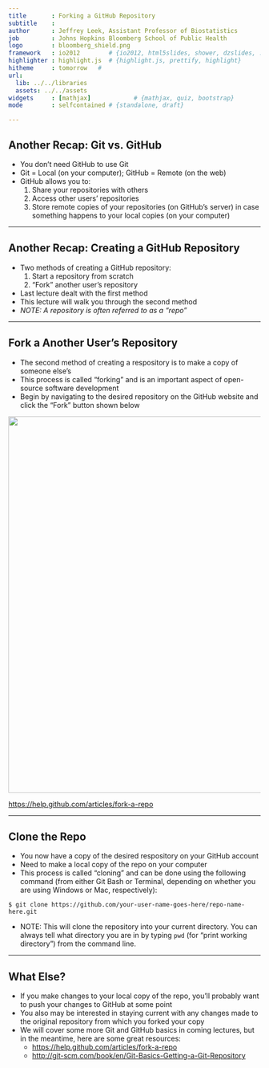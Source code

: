 ```yaml
---
title       : Forking a GitHub Repository
subtitle    : 
author      : Jeffrey Leek, Assistant Professor of Biostatistics 
job         : Johns Hopkins Bloomberg School of Public Health
logo        : bloomberg_shield.png
framework   : io2012        # {io2012, html5slides, shower, dzslides, ...}
highlighter : highlight.js  # {highlight.js, prettify, highlight}
hitheme     : tomorrow   # 
url:
  lib: ../../libraries
  assets: ../../assets
widgets     : [mathjax]            # {mathjax, quiz, bootstrap}
mode        : selfcontained # {standalone, draft}

---
```


## Another Recap: Git vs. GitHub

* You don't need GitHub to use Git
* Git = Local (on your computer); GitHub = Remote (on the web)
* GitHub allows you to:
  1. Share your repositories with others
  2. Access other users' repositories
  3. Store remote copies of your repositories (on GitHub's server) in case something happens to your local copies (on your computer)

---

## Another Recap: Creating a GitHub Repository

* Two methods of creating a GitHub repository:
  1. Start a repository from scratch
  2. "Fork" another user's repository
* Last lecture dealt with the first method
* This lecture will walk you through the second method
* _NOTE: A repository is often referred to as a "repo"_

---

## Fork a Another User's Repository

* The second method of creating a respository is to make a copy of someone else's
* This process is called "forking" and is an important aspect of open-source software development
* Begin by navigating to the desired repository on the GitHub website and click the "Fork" button shown below

<img class=center src=../../assets/img/CreateRepo/Bootcamp-Fork.png width='750'/>

[https://help.github.com/articles/fork-a-repo](https://help.github.com/articles/fork-a-repo)

---

## Clone the Repo

* You now have a copy of the desired respository on your GitHub account
* Need to make a local copy of the repo on your computer
* This process is called "cloning" and can be done using the following command (from either Git Bash or Terminal, depending on whether you are using Windows or Mac, respectively):

```
$ git clone https://github.com/your-user-name-goes-here/repo-name-here.git
```

* NOTE: This will clone the repository into your current directory. You can always tell what directory you are in by typing `pwd` (for "print working directory") from the command line.

---

## What Else?

* If you make changes to your local copy of the repo, you'll probably want to push your changes to GitHub at some point
* You also may be interested in staying current with any changes made to the original repository from which you forked your copy
* We will cover some more Git and GitHub basics in coming lectures, but in the meantime, here are some great resources:
  * [https://help.github.com/articles/fork-a-repo](https://help.github.com/articles/fork-a-repo)
  * [http://git-scm.com/book/en/Git-Basics-Getting-a-Git-Repository](http://git-scm.com/book/en/Git-Basics-Getting-a-Git-Repository)